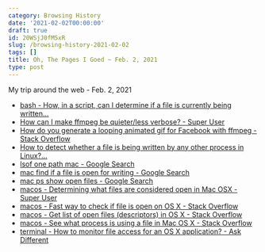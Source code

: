 ```yaml
---
category: Browsing History
date: '2021-02-02T00:00:00'
draft: true
id: 20WSjJ0fM5xR
slug: /browsing-history-2021-02-02
tags: []
title: Oh, The Pages I Goed ~ Feb. 2, 2021
type: post
---
```


My trip around the web - Feb. 2, 2021

- [bash - How, in a script, can I determine if a file is currently being written...](https://askubuntu.com/questions/14252/how-in-a-script-can-i-determine-if-a-file-is-currently-being-written-to-by-ano)
- [How can I make ffmpeg be quieter/less verbose? - Super User](https://superuser.com/questions/326629/how-can-i-make-ffmpeg-be-quieter-less-verbose/1045060#1045060)
- [How do you generate a looping animated gif for Facebook with ffmpeg - Stack Overflow](https://stackoverflow.com/questions/60101874/how-do-you-generate-a-looping-animated-gif-for-facebook-with-ffmpeg)
- [How to detect whether a file is being written by any other process in Linux?...](https://www.systutorials.com/how-to-detect-whether-a-file-is-being-written-by-any-other-process-in-linux/)
- [lsof one path mac - Google Search](https://www.google.com/search?client=safari&rls=en&q=lsof+one+path+mac&ie=UTF-8&oe=UTF-8)
- [mac find if a file is open for writing - Google Search](https://www.google.com/search?client=safari&rls=en&q=mac+find+if+a+file+is+open+for+writing&ie=UTF-8&oe=UTF-8)
- [mac ps show open files - Google Search](https://www.google.com/search?client=safari&rls=en&q=mac+ps+show+open+files&ie=UTF-8&oe=UTF-8)
- [macos - Determining what files are considered open in Mac OSX - Super User](https://superuser.com/questions/152522/determining-what-files-are-considered-open-in-mac-osx)
- [macos - Fast way to check if file is open on OS X - Stack Overflow](https://stackoverflow.com/questions/5099194/fast-way-to-check-if-file-is-open-on-os-x)
- [macos - Get list of open files (descriptors) in OS X - Stack Overflow](https://stackoverflow.com/questions/20974438/get-list-of-open-files-descriptors-in-os-x)
- [macos - See what process is using a file in Mac OS X - Stack Overflow](https://stackoverflow.com/questions/8317177/see-what-process-is-using-a-file-in-mac-os-x)
- [terminal - How to monitor file access for an OS X application? - Ask Different](https://apple.stackexchange.com/questions/14409/how-to-monitor-file-access-for-an-os-x-application)